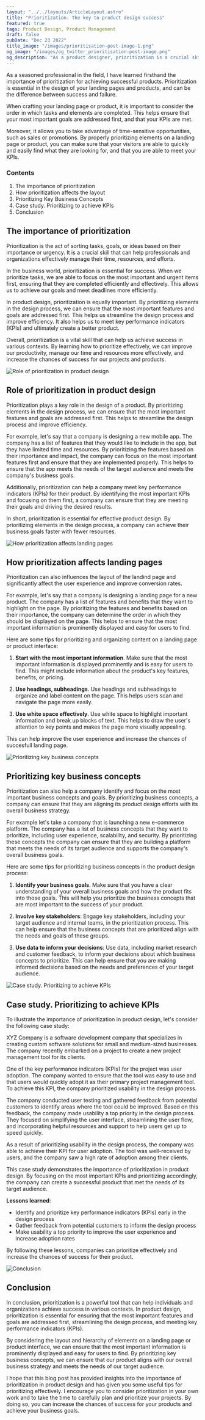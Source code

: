 ```yaml
---
layout: "../../layouts/ArticleLayout.astro"
title: "Prioritization. The key to product design success"
featured: true
tags: Product Design, Product Management
draft: false
pubDate: "Dec 23 2022"
title_image: "/images/prioritisation-post-image-1.png"
og_image: "/images/og_twitter_prioritisation-post-image.png"
og_description: "As a product designer, prioritization is a crucial skill to master. In our latest blog post, I explore the role of prioritization in product design and how it can help you streamline your efforts, improve efficiency, and achieve your business goals."
---
```


As a seasoned professional in the field, I have learned firsthand the importance of prioritization for achieving successful products. Prioritization is essential in the design of your landing pages and products, and can be the
difference between success and failure.

When crafting your landing page or product, it is important to consider the order in which tasks and elements are completed. This helps ensure that your most important goals are addressed first, and that your KPIs are met.

Moreover, it allows you to take advantage of time-sensitive opportunities, such as sales or promotions. By properly prioritizing elements on a landing page or product, you can make sure that your visitors are able to quickly and easily find what they are looking for, and that you are able to meet your KPIs.

### Contents

1.  The importance of prioritization
2.  How prioritization affects the layout
3.  Prioritizing Key Business Concepts
4.  Case study. Prioritizing to achieve KPIs
5.  Conclusion

## The importance of prioritization

Prioritization is the act of sorting tasks, goals, or ideas based on their importance or urgency. It is a crucial skill that can help professionals and organizations effectively manage their time, resources, and efforts.

In the business world, prioritization is essential for success. When we prioritize tasks, we are able to focus on the most important and urgent items first, ensuring that they are completed efficiently and effectively. This allows us to achieve our goals and meet deadlines more efficiently.

In product design, prioritization is equally important. By prioritizing elements in the design process, we can ensure that the most important features and goals are addressed first. This helps us streamline the design process and improve efficiency. It also helps us to meet key performance indicators (KPIs) and ultimately create a better product.

Overall, prioritization is a vital skill that can help us achieve success in various contexts. By learning how to prioritize effectively, we can improve our productivity, manage our time and resources more effectively, and increase the chances of success for our projects and products.

<img
  class="wider rounded-xl"
  src="/images/prioritisation-post-image-2.png"
  alt="Role of prioritization in product design"
/>

## Role of prioritization in product design

Prioritization plays a key role in the design of a product. By prioritizing elements in the design process, we can ensure that the most important features and goals are addressed first. This helps to streamline the design process and improve efficiency.

For example, let's say that a company is designing a new mobile app. The company has a list of features that they would like to include in the app, but they have limited time and resources. By prioritizing the features based on their importance and impact, the company can focus on the most important features first and ensure that they are implemented properly. This helps to ensure that the app meets the needs of the target audience and meets the company's business goals.

Additionally, prioritization can help a company meet key performance indicators (KPIs) for their product. By identifying the most important KPIs and focusing on them first, a company can ensure that they are meeting their goals and driving the desired results.

In short, prioritization is essential for effective product design. By prioritizing elements in the design process, a company can achieve their business goals faster with fewer resources.

<img
  class="wider rounded-xl"
  src="/images/prioritisation-post-image-3.png"
  alt="How prioritization affects landing pages"
/>

## How prioritization affects landing pages

Prioritization can also influences the layout of the landind page and significantly affect the user experience and improve conversion rates.

For example, let's say that a company is designing a landing page for a new product. The company has a list of features and benefits that they want to highlight on the page. By prioritizing the features and benefits based on their importance, the company can determine the order in which they should be displayed on the page. This helps to ensure that the most important information is prominently displayed and easy for users to find.

Here are some tips for prioritizing and organizing content on a landing page or product interface:

1. **Start with the most important information**.
   Make sure that the most important information is displayed prominently and is easy for users to find. This might include information about the product's key features, benefits, or pricing.

2. **Use headings, subheadings**.
   Use headings and subheadings to organize and label content on the page. This helps users scan and navigate the page more easily.

3. **Use white space effectively**.
   Use white space to highlight important information and break up blocks of text. This helps to draw the user's attention to key points and makes the page more visually appealing.

This can help improve the user experience and increase the chances of succesfull landing page.

<img
  class="wider rounded-xl"
  src="/images/prioritisation-post-image-4.png"
  alt="Prioritizing key business concepts"
/>

## Prioritizing key business concepts

Prioritization can also help a company identify and focus on the most important business concepts and goals. By prioritizing business concepts, a company can ensure that they are aligning its product design efforts with its overall business strategy.

For example let's take a company that is launching a new e-commerce platform. The company has a list of business concepts that they want to prioritize, including user experience, scalability, and security. By prioritizing these concepts the company can ensure that they are building a platform that meets the needs of its target audience and supports the company's overall business goals.

Here are some tips for prioritizing business concepts in the product design process:

1. **Identify your business goals**. Make sure that you have a clear understanding of your overall business goals and how the product fits into those goals. This will help you prioritize the business concepts that are most important to the success of your product.

2. **Involve key stakeholders**: Engage key stakeholders, including your target audience and internal teams, in the prioritization process. This can help ensure that the business concepts that are prioritized align with the needs and goals of these groups.

3. **Use data to inform your decisions**: Use data, including market research and customer feedback, to inform your decisions about which business concepts to prioritize. This can help ensure that you are making informed decisions based on the needs and preferences of your target audience.

<img
  class="wider rounded-xl"
  src="/images/prioritisation-post-image-5.png"
  alt="Case study. Prioritizing to achieve KPIs"
/>

## Case study. Prioritizing to achieve KPIs

To illustrate the importance of prioritization in product design, let's consider the following case study:

XYZ Company is a software development company that specializes in creating custom software solutions for small and medium-sized businesses. The company recently embarked on a project to create a new project management tool for its clients.

One of the key performance indicators (KPIs) for the project was user adoption. The company wanted to ensure that the tool was easy to use and that users would quickly adopt it as their primary project management tool. To achieve this KPI, the company prioritized usability in the design process.

The company conducted user testing and gathered feedback from potential customers to identify areas where the tool could be improved. Based on this feedback, the company made usability a top priority in the design process. They focused on simplifying the user interface, streamlining the user flow, and incorporating helpful resources and support to help users get up to speed quickly.

As a result of prioritizing usability in the design process, the company was able to achieve their KPI for user adoption. The tool was well-received by users, and the company saw a high rate of adoption among their clients.

This case study demonstrates the importance of prioritization in product design. By focusing on the most important KPIs and prioritizing accordingly, the company can create a successful product that met the needs of its target audience.

**Lessons learned**:

- Identify and prioritize key performance indicators (KPIs) early in the design process
- Gather feedback from potential customers to inform the design process
- Make usability a top priority to improve the user experience and increase adoption rates

By following these lessons, companies can prioritize effectively and increase the chances of success for their product.

<img
  class="wider rounded-xl"
  src="/images/prioritisation-post-image-6.png"
  alt="Conclusion"
/>

## Conclusion

In conclusion, prioritization is a powerful tool that can help individuals and organizations achieve success in various contexts. In product design, prioritization is essential for ensuring that the most important features and goals are addressed first, streamlining the design process, and meeting key performance indicators (KPIs).

By considering the layout and hierarchy of elements on a landing page or product interface, we can ensure that the most important information is prominently displayed and easy for users to find. By prioritizing key business concepts, we can ensure that our product aligns with our overall business strategy and meets the needs of our target audience.

I hope that this blog post has provided insights into the importance of prioritization in product design and has given you some useful tips for prioritizing effectively. I encourage you to consider prioritization in your own work and to take the time to carefully plan and prioritize your projects. By doing so, you can increase the chances of success for your products and achieve your business goals.
